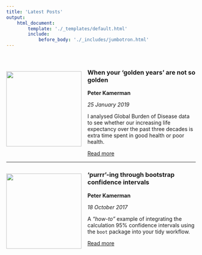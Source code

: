 ```yaml
---
title: 'Latest Posts'
output:
    html_document:
        template: './_templates/default.html'
        include:
            before_body: './_includes/jumbotron.html'
---
```


<br>

![](./images/posts/2019-01-25-global-burden-of-disease/post-image.jpg){ style="float:left;margin-left:auto;margin-right:auto;padding:16px 16px 20px 0px;" width=200px }

### When your ‘golden years’ are not so golden

**Peter Kamerman**

_25 January 2019_

I analysed Global Burden of Disease data to see whether our increasing life expectancy over the past three decades is extra time spent in good health or poor health.

<a class="btn btn-primary" href="https://www.painblogr.org/2019-01-25-global-burden-of-disease.html" target="_blank">Read more <i class="fa fa-arrow-circle-o-right fa-2x" style="vertical-align: middle;" aria-hidden="true"></i></a><br>

****

![](./images/posts/2017-10-18-purrring-through-bootstraps/post-image.jpg){ style="float:left;margin-left:auto;margin-right:auto;padding:16px 16px 40px 0px;" width=200px }

### 'purrr'-ing through bootstrap confidence intervals

**Peter Kamerman**

_18 October 2017_

A _"how-to"_ example of integrating the calculation 95% confidence intervals using the `boot` package into your tidy workflow.

<a class="btn btn-primary" href="https://www.painblogr.org/2017-10-18-purrring-through-bootstraps.html" target="_blank">Read more <i class="fa fa-arrow-circle-o-right fa-2x" style="vertical-align: middle;" aria-hidden="true"></i></a>
